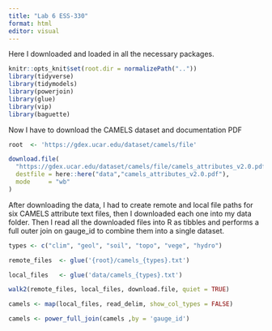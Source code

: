 ```yaml
---
title: "Lab 6 ESS-330"
format: html
editor: visual
---
```


Here I downloaded and loaded in all the necessary packages.

```r
knitr::opts_knit$set(root.dir = normalizePath(".."))
library(tidyverse)
library(tidymodels)
library(powerjoin)
library(glue)
library(vip)
library(baguette)
```
Now I have to download the CAMELS dataset and documentation PDF
```r
root  <- 'https://gdex.ucar.edu/dataset/camels/file'
```

```r
download.file(
  "https://gdex.ucar.edu/dataset/camels/file/camels_attributes_v2.0.pdf",
  destfile = here::here("data","camels_attributes_v2.0.pdf"),
  mode     = "wb"
)


```

After downloading the data, I had to create remote and local file paths for six CAMELS attribute text files, then I downloaded each one into my data folder. Then I read all the downloaded files into R as tibbles and performs a full outer join on gauge_id to combine them into a single dataset.
```r
types <- c("clim", "geol", "soil", "topo", "vege", "hydro")

remote_files  <- glue('{root}/camels_{types}.txt')

local_files   <- glue('data/camels_{types}.txt')

walk2(remote_files, local_files, download.file, quiet = TRUE)

camels <- map(local_files, read_delim, show_col_types = FALSE) 

camels <- power_full_join(camels ,by = 'gauge_id')
```


